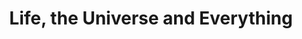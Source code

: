 ---
title: "Life, the Universe and Everything"
bookCover: "/assets/book-covers/life-the-universe-and-everything.jpg"
bookAuthor: "Douglas Adams"
rating: 10
done: false
tags: []
summary: false
detailedNotes: false
amazonLink: ""
amazonAffiliateLink: ""
---